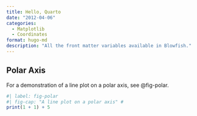 ```yaml
---
title: Hello, Quarto
date: "2012-04-06"
categories:
  - Matplotlib
  - Coordinates
format: hugo-md
description: "All the front matter variables available in Blowfish."
---
```


## Polar Axis

For a demonstration of a line plot on a polar axis, see @fig-polar.

```r
#| label: fig-polar
#| fig-cap: "A line plot on a polar axis" #
print(1 + 1) + 5
```